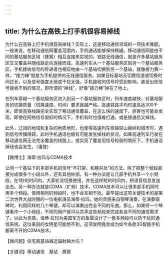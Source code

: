 ```yaml
---
---
---
```

title: 为什么在高铁上打手机很容易掉线
---




为什么在高铁上打手机很容易掉线？实际上，这是移动通信领域的一项技术难题。一般来说，在移动通信网覆盖范围内，手机通话能够保持畅通。移动通信网是由不同的基站服务区域（蜂窝）相互连接来实现的。铁路无线通信，就是许多基站服务区交叉覆盖并随线路走向连接而成。高速列车从一个基站服务区到另一个基站服务区，手机接收信号的传递者也相应地由一个基站切换到另一个基站，就像接力赛一样，“接力棒”就是为手机提供的无线通信服务。如果目标基站无切换信道或切换时间过长，以及信号强度太弱或干扰太强，手机接收的信号将受到影响，甚至出现信号接收不到的情况，即所谓的“掉线”，好像“接力棒”掉在了地上。



在列车穿越一个基站服务区进入到另一个基站服务区时，列车速度越快，对基站服务的切换质量（切换速度、时间）要求就越严格。高速铁路平均时速高达300千米，即使高铁线路完全实现了移动通信覆盖，在这么快的速度下，旅客也可能会发现，即使在网络信号很好的情况下，手机有时也很难打通，或是接通后又掉线。



此外，辽阔的地域和复杂的地质地形，也使得高速列车穿越崇山峻岭和城市时，遇到信号传播阻碍，此时手机通话也极有可能发生掉线的状况。如果高速列车行驶在移动通信网无法完全覆盖的线路上，或实现了覆盖但信号较弱的情形下，手机通话掉线也会发生。（潘登）





【微博士】海蒂·拉玛与CDMA技术



让同一个基站下的多部手机的信号“不打架、和睦共处”的方法，除了把整个频段直接分成很多个小段以外，还有其他妙招。有一种办法是让几部手机共享一个小频段，在1秒的时间内，大家轮流切换使用，并在这样短的时间内，把语音信息发送出去。另一种办法就是CDMA（扩频）技术，CDMA技术可以让很多部手机同时用多个频段。使用相同的频段时，也不会互相干扰。最早提出这项关键技术的是第二次世界大战时期的一位电影演员海蒂·拉玛。她的灵感来自钢琴演奏。在演奏钢琴时，利用同样的几个琴键，却可以演奏出完全不同的乐曲。那么，如果将一个琴键看作一个小频段，不同的用户就可以共享这些频段来完成各自不同的通信需求了。以此为灵感，海蒂·拉玛为美国军方的鱼雷设计了一套多频段可以防干扰的通信系统。这位美丽的女明星可能想不到，这项发明竟会成为如今各款3G智能手机都离不开的CDMA技术。

【微问题】住宅离基站越近辐射越大吗？

【关键词】移动通信　基站　蜂窝